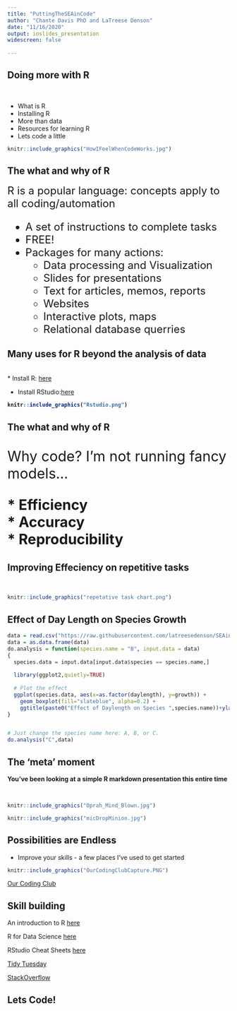 ```yaml
---
title: "PuttingTheSEAinCode"
author: "Chante Davis PhD and LaTreese Denson"
date: "11/16/2020"
output: ioslides_presentation
widescreen: false  
   
---
```


## Doing more with R
<br>
<div class = "blue">
* What is R  
* Installing R  
* More than data  
* Resources for learning R  
* Lets code a little

```r
knitr::include_graphics("HowIFeelWhenCodeWorks.jpg")
```
</div></b>
</font>

## The what and why of R
<font size="5.5">
R is a popular language: concepts apply to all coding/automation

  <div class = "blue">
   * A set of instructions to complete tasks  
   * FREE!  
   * Packages for many actions:  
       - Data processing and Visualization  
       - Slides for presentations  
       - Text for articles, memos, reports  
       - Websites
       - Interactive plots, maps
       - Relational database querries
        
</div></b>
</font>

## Many uses for R beyond the analysis of data 
<br>
* Install R: [here](https://cran.rstudio.com/)

* Install RStudio:[here](https://www.rstudio.com/products/rstudio/hownload/)

<div class="centered"><b>
```r

knitr::include_graphics("Rstudio.png")

```

</div></b>
</font>

## The what and why of R

<br>
<font size="6.5">Why code? I'm not running fancy models...  
 
<div class ="centered"><div class = "blue"><b>
* Efficiency  
* Accuracy   
* Reproducibility  

</div></b>
 </font>

## Improving Effeciency on repetitive tasks
<br>
<div class="centered">
```r

knitr::include_graphics("repetative task chart.png")

```

</div>
## Effect of Day Length on Species Growth
```r
data = read.csv("https://raw.githubusercontent.com/latreesedenson/SEAinCode/main/growth_data.csv")
data = as.data.frame(data)
do.analysis = function(species.name = "B", input.data = data)
{
  species.data = input.data[input.data$species == species.name,]
  
  library(ggplot2,quietly=TRUE)
  
  # Plot the effect
  ggplot(species.data, aes(x=as.factor(daylength), y=growth)) +
    geom_boxplot(fill="slateblue", alpha=0.2) +
    ggtitle(paste0("Effect of Daylength on Species ",species.name))+ylab("Growth (wt)")+ xlab("Day Length Category") +theme(plot.title = element_text(hjust = 0.5))
}


# Just change the species name here: A, B, or C.
do.analysis("C",data)
```

## The 'meta' moment

<div class="centered"><b>
You've been looking at a simple R markdown presentation this entire time 
</div></b>
<br>
<div class="columns-2">
```r
knitr::include_graphics("Oprah_Mind_Blown.jpg")
```

```r
knitr::include_graphics("micDropMinion.jpg")
```

## Possibilities are Endless

- Improve your skills - a few places I've used to get started  

<div class="centered">
```r
knitr::include_graphics("OurCodingClubCapture.PNG")
```

[Our Coding Club ](https://ourcodingclub.github.io/)


## Skill building

An introduction to R [here](https://cran.r-project.org/doc/manuals/r-release-R-intro.pdf)

R for Data Science [here](http://r4ds.had.co.nz/)

RStudio Cheat Sheets [here](https://www.rstudio.com/resources/cheatsheets/)

[Tidy Tuesday](https://github.com/rfordatascience/tidytuesday)

[StackOverflow](https://stackoverflow.com/questions/tagged/r)


## Lets Code!


</div>
